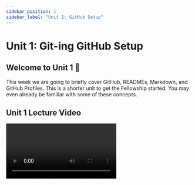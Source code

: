 ```yaml
---
sidebar_position: 1
sidebar_label: "Unit 1: GitHub Setup"
---
```



# Unit 1: Git-ing GitHub Setup

## Welcome to Unit 1 👋

This week we are going to briefly cover GitHub, READMEs, Markdown, and GitHub Profiles. This is a shorter unit to get the Fellowship started. You may even already be familiar with some of these concepts. 

## Unit 1 Lecture Video

<Video url="https://www.youtube.com/embed/bJKevRR554o" />

## GitHub

[GitHub](https://github.com) is a website for you to backup your code. It makes it easy for you to collaborate on projects with others. You should treat it like a portfolio for your work as a software developer.

Create an account at [https://github.com/signup](https://github.com/signup)  
*Note: Since you will have this for a long time, use your personal email, not your school email.*

## README.md

Every project you make should have a README. The README is the first thing that people will see when they look at your project on GitHub; it’s your opportunity to make a good impression!

Project READMEs should usually have the following:

- Project description
- Screenshots or gifs of the project in action
- How someone can get started with the project
- Who has built/contributed to the project

READMEs are written in a language called **Markdown**.

## Markdown

Markdown is a markup language to add formatting elements to your text.  The `.md` file extension indicates that the file is written in Markdown.

### Headings

Headings are the titles of your sections. To create a heading, add one to six `#` symbols before the text. The more `#` symbols you use, the less important that heading is.

![Headings](../static/img/unit1/headings.png)

### Text Formatting

We can also do some text formatting, just like in Word.

| Plaintext | Markdown |
| --- | --- |
| \*\*Bold\*\* | **Bold** |
| \*Italic\* | *Italic* |
| \*\*\*Bold and Italic\*\*\* | ***Bold and Italic*** |
| \~Strikethrough\~ | ~~Strikethrough~~ |
| \`code\` | `code` |
| \[Link\](htttps://studentcouncil.ics.uci.edu) | [Link](htttps://studentcouncil.ics.uci.edu) |
| - List Item 1<br/>- List Item 2<br/>- List Item 3 | • List Item 1<br/>• List Item 2<br/>• List Item 3 |

### Newlines

Newlines are often the trickiest for markdown beginners. 

To create a newline, you have two options:

- Add 2 spaces to the end of the previous line
- Add an extra newline

| Text | Markdown |
| --- | --- |
| `This is a line.`<br/>`But it doesn’t have 2 spaces on the end.` | `This is a line. But it doesn't have two 2 on the end.` |
| <code>This line DOES have 2 spaces. &nbsp;&nbsp;</code><br/>`So it’s on a newline!` | `This line DOES have 2 spaces.`<br/>`So it’s on a newline!` |
| `This has an extra newline`<br/>`‎` <br/>`So it works too!` | `This has an extra newline` <br/>`So it works too!` |

### Images

You can also include images in a README! There’s a few ways to do this:

- Reference the URL of an image `![Alt text for the image](https://url_foreurl.com)`
- Reference a file in your folder `![Alt text for the image](/images/mypic.png)`
- Or just copy+paste a picture in the GitHub text editor in your browser!

### + More!

There’s WAY more that you can do with Markdown. Take a minute to look through [GitHub’s Markdown Guide](https://docs.github.com/en/github/writing-on-github/getting-started-with-writing-and-formatting-on-github/basic-writing-and-formatting-syntax) and checkout all the cool things you can do with Markdown!

Can you figure out how to add quotes or multiline code?

## GitHub Profile README

Did you know that GitHub profiles can have a README too? This is a special hidden feature on GitHub that will help set you apart from other accounts!

![readme](../static/img/unit1/readme.png)

To create a GitHub Profile README, you just need to create a repository with the same name as your username and add a README.md file to that repo.

Some people get really fancy with these. Here are a few [Awesome GitHub Profile README Examples](https://abhisheknaiidu.github.io/awesome-github-profile-readme/).  

## Assignment

Your assignment this week is to create a [GitHub account](https://github.com/signup) and add a GitHub Profile README. 
Already have one? Great! You can relax this week or continue to improve it.

Here’s a guide on [creating your GitHub profile README](https://docs.github.com/en/account-and-profile/setting-up-and-managing-your-github-profile/customizing-your-profile/managing-your-profile-readme). 

### Deliverables

**Required Tasks**
 - Create a GitHub Account
 - Create a Profile README with:
   - A header
   - At least 300 characters
   - At least one instance of Bold or Italics text
   - At least one external link

**Optional** **Stretch Goals**

 - Add a name, description, and profile picture to your GitHub account
 - Add an image in your Profile README


### Due Date

Monday, April 11 by 11:59pm

### Submission

Complete the [Google Form](https://forms.gle/ve16FzUfq57HsyUi6). Please use your UCI email. 

<iframe src="https://docs.google.com/forms/d/e/1FAIpQLSf0A1aXDnppcJQnmMDrDAKw4WZyq2ot8JS5mOFGGnl0hU0ncg/viewform?embedded=true" width="100%" height="1500" frameborder="0" marginheight="0" marginwidth="0">Loading…</iframe>

## External Resources

- README
    - [About READMEs](https://docs.github.com/en/repositories/managing-your-repositorys-settings-and-features/customizing-your-repository/about-readmes)
- Markdown
    - [Markdown Guide Cheatsheet](https://www.markdownguide.org/cheat-sheet/)
    - [GitHub’s Markdown Guide](https://docs.github.com/en/github/writing-on-github/getting-started-with-writing-and-formatting-on-github/basic-writing-and-formatting-syntax)
- GitHub Profile README
    - [Creating your profile README Guide](https://docs.github.com/en/account-and-profile/setting-up-and-managing-your-github-profile/customizing-your-profile/managing-your-profile-readme)
    - [Awesome GitHub Profile README Examples](https://abhisheknaiidu.github.io/awesome-github-profile-readme/)
